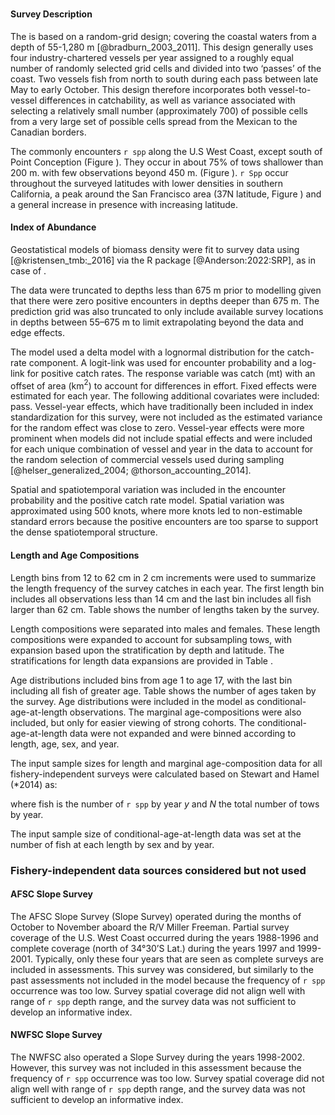 ### \acrlong{s-wcgbt}


#### Survey Description

The \Gls{s-wcgbt} is based on a random-grid design;
covering the coastal waters from a depth of 55-1,280 m [@bradburn_2003_2011].
This design generally uses four industry-chartered vessels per year assigned to a roughly equal number of randomly selected grid cells and divided into two 'passes' of the coast.
Two vessels fish from north to south during each pass between late May to early October.
This design therefore incorporates both vessel-to-vessel differences in catchability, as well as variance associated with selecting a relatively small number (approximately 700) of possible cells from a very large set of possible cells spread from the Mexican to the Canadian borders.

The \Gls{s-wcgbt} commonly encounters `r spp` along the U.S West Coast, except south of Point Conception (Figure \ref{fig:survey-density}). They occur in about 75\% of tows shallower than 200 m. with few observations beyond 450 m. (Figure \ref{fig:presence-absence-by-depth}). `r Spp` occur throughout the surveyed latitudes with lower densities in southern California, a peak around the San Francisco area (37\textdegree N latitude, Figure \ref{fig:presence-absence-by-latitude}) and a general increase in presence with increasing latitude.

#### Index of Abundance

Geostatistical models of biomass density were fit to survey data using \gls{tmb} [@kristensen_tmb:_2016] via the R package \gls{sdmtmb} [@Anderson:2022:SRP], as in case of \gls{s-tri}.

The data were truncated to depths less than 675 m prior to modelling given that there were zero positive encounters in depths deeper than 675 m. The prediction grid was also truncated to only include available survey locations in depths between 55--675 m to limit extrapolating beyond the data and edge effects.

The model used a delta model with a lognormal distribution for the catch-rate component. A logit-link was used for encounter probability and a log-link for positive catch rates. The response variable was catch (mt) with an offset of area (km$^2$) to account for differences in effort. Fixed effects were estimated for each year. The following additional covariates were included: pass. Vessel-year effects, which have traditionally been included in index standardization for this survey, were not included as the estimated variance for the random effect was close to zero. Vessel-year effects
were more prominent when models did not include spatial effects and were included for each unique combination of vessel and year in the data to account for the random selection of commercial vessels used during sampling [@helser_generalized_2004; @thorson_accounting_2014].

Spatial and spatiotemporal variation was included in the encounter probability and the positive catch rate model.
Spatial variation was approximated using 500 knots, where more knots led to non-estimable standard errors because the positive encounters are too sparse to support the dense spatiotemporal structure.

#### Length and Age Compositions

Length bins from 12 to 62 cm in 2 cm increments were used to summarize the length frequency of the survey catches in each year. The first length bin includes all observations less than 14 cm and the last bin includes all fish larger than 62 cm. Table \ref{tab:sample-size-length-wcgbts} shows the number of lengths taken by the survey. 

Length compositions were separated into males and females. These length compositions were expanded to account for subsampling tows, with expansion based upon the stratification by depth and latitude. The stratifications for length data expansions are provided in Table \ref{tab:strata-wcgbts}.

Age distributions included bins from age 1 to age 17, with the last bin including all fish of greater age. Table \ref{tab:sample-size-age-wcgbts} shows the number of ages taken by the survey. Age distributions were included in the model as conditional-age-at-length observations. The marginal \Gls{s-wcgbt} age-compositions were also included, but only for easier viewing of strong cohorts. The conditional-age-at-length data were not expanded and were binned according to length, age, sex, and year.

The input sample sizes for length and marginal age-composition data for all fishery-independent surveys were calculated based on Stewart and Hamel (*2014) as: 

\begin{centering}

$\text{Input N}_{y} = (0.138*(\sum_{}^{N} \text{fish}_{y} / \sum_{}^{N} \text{tows}_{y}) + 1)*\sum_{}^{N} \text{tows}_y$ 

\end{centering}

where fish is the number of `r spp` by year $y$ and $N$ the total number of tows by year.  

The input sample size of conditional-age-at-length data was set at the number of fish at each length by sex and by year. 

### Fishery-independent data sources considered but not used

#### AFSC Slope Survey

The AFSC Slope Survey (Slope Survey) operated during the months of October to November aboard the R/V Miller Freeman. Partial survey coverage of the U.S. West Coast occurred during the years 1988-1996 and complete coverage (north of 34°30'S Lat.) during the years 1997 and 1999-2001. Typically, only these four years that are seen as complete
surveys are included in assessments. This survey was considered, but similarly to the past assessments not included in the model because the frequency of `r spp` occurrence was too low. Survey spatial coverage did not align well with range of `r spp` depth range, and the survey data was not sufficient to develop an informative index. 

#### NWFSC Slope Survey

The NWFSC also operated a Slope Survey during the years 1998-2002. However, this survey was not included in this assessment because the frequency of `r spp` occurrence was too low. Survey spatial coverage did not align well with range of `r spp` depth range, and the survey data was not sufficient to develop an informative index.

